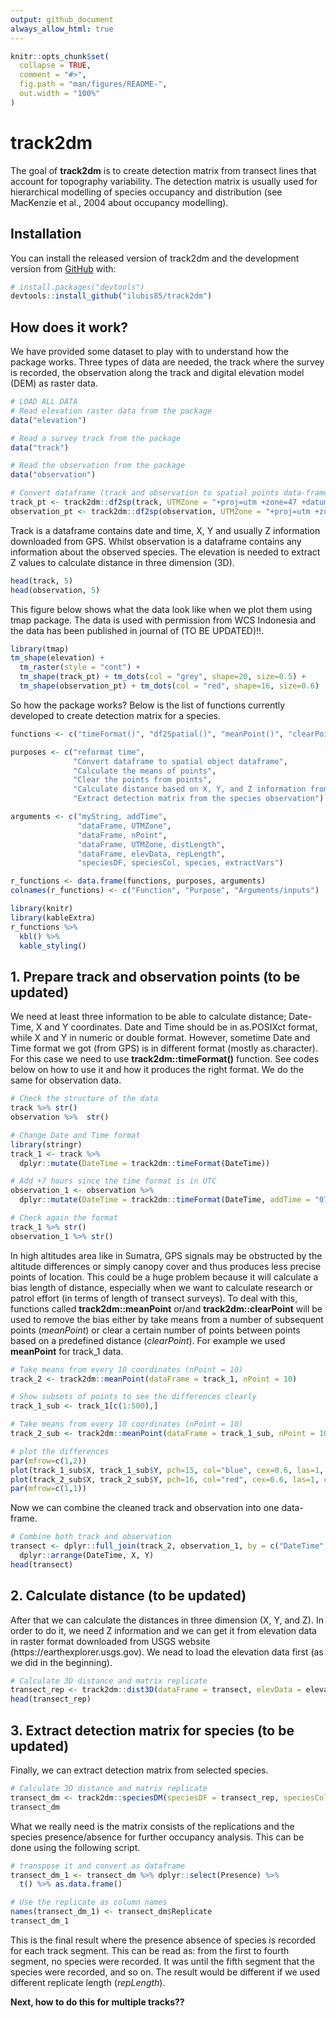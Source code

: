 ```yaml
---
output: github_document
always_allow_html: true
---
```


<!-- README.md is generated from README.Rmd. Please edit that file -->

```r
knitr::opts_chunk$set(
  collapse = TRUE,
  comment = "#>",
  fig.path = "man/figures/README-",
  out.width = "100%"
)
```

# track2dm

<!-- badges: start -->
<!-- badges: end -->

The goal of **track2dm** is to create detection matrix from transect lines that account for topography variability. The detection matrix is usually used for hierarchical modelling of species occupancy and distribution (see MacKenzie et al., 2004 about occupancy modelling).

## Installation

You can install the released version of track2dm and the development version from [GitHub](https://github.com/) with:

``` r
# install.packages("devtools")
devtools::install_github("ilubis85/track2dm")
```
## How does it work?

We have provided some dataset to play with to understand how the package works. Three types of data are needed, the track where the survey is recorded, the observation along the track and digital elevation model (DEM) as raster data.

```r
# LOAD ALL DATA
# Read elevation raster data from the package
data("elevation")

# Read a survey track from the package
data("track")

# Read the observation from the package
data("observation")

# Convert dataframe (track and observation to spatial points data-frame)
track_pt <- track2dm::df2sp(track, UTMZone = "+proj=utm +zone=47 +datum=WGS84 +units=m +no_defs")
observation_pt <- track2dm::df2sp(observation, UTMZone = "+proj=utm +zone=47 +datum=WGS84 +units=m +no_defs")

```

Track is a dataframe contains date and time, X, Y and usually Z information downloaded from GPS. Whilst observation is a dataframe contains any information about the observed species. The elevation is needed to extract Z values to calculate distance in three dimension (3D).

```r
head(track, 5)
head(observation, 5)
```

This figure below shows what the data look like when we plot them using tmap package. The data is used with permission from WCS Indonesia and the data has been published in journal of (TO BE UPDATED)!!.

```r
library(tmap)
tm_shape(elevation) +
  tm_raster(style = "cont") +
  tm_shape(track_pt) + tm_dots(col = "grey", shape=20, size=0.5) +
  tm_shape(observation_pt) + tm_dots(col = "red", shape=16, size=0.6)
```

So how the package works? Below is the list of functions currently developed to create detection matrix for a species. 

```r
functions <- c("timeFormat()", "df2Spatial()", "meanPoint()", "clearPoint()","dist3D()", "speciesDM()")

purposes <- c("reformat time",
              "Convert dataframe to spatial object dataframe",
              "Calculate the means of points",
              "Clear the points from points",
              "Calculate distance based on X, Y, and Z information from a dataframe",
              "Extract detection matrix from the species observation")

arguments <- c("myString, addTime", 
               "dataFrame, UTMZone", 
               "dataFrame, nPoint", 
               "dataFrame, UTMZone, distLength", 
               "dataFrame, elevData, repLength",
               "speciesDF, speciesCol, species, extractVars")

r_functions <- data.frame(functions, purposes, arguments)
colnames(r_functions) <- c("Function", "Purpose", "Arguments/inputs")
```

```r
library(knitr)
library(kableExtra)
r_functions %>% 
  kbl() %>% 
  kable_styling()
```
## 1. Prepare track and observation points (to be updated)
We need at least three information to be able to calculate distance; Date-Time, X and Y coordinates. Date and Time should be in as.POSIXct format, while X and Y in numeric or double format. However, sometime Date and Time format we got (from GPS) is in different format (mostly as.character). For this case we need to use **track2dm::timeFormat()** function. See codes below on how to use it and how it produces the right format. We do the same for observation data.
```r
# Check the structure of the data
track %>% str()
observation %>%  str()

# Change Date and Time format 
library(stringr)
track_1 <- track %>% 
  dplyr::mutate(DateTime = track2dm::timeFormat(DateTime))

# Add +7 hours since the time format is in UTC
observation_1 <- observation %>%
  dplyr::mutate(DateTime = track2dm::timeFormat(DateTime, addTime = "07"))

# Check again the format
track_1 %>% str()
observation_1 %>% str()

```
In high altitudes area like in Sumatra, GPS signals may be obstructed by the altitude differences or simply canopy cover and thus produces less precise points of location. This could be a huge problem because it will calculate a bias length of distance, especially when we want to calculate research or patrol effort (in terms of length of transect surveys). To deal with this, functions called **track2dm::meanPoint** or/and **track2dm::clearPoint** will be used to remove the bias either by take means from a number of subsequent points (*meanPoint*) or clear a certain number of points between points based on a predefined distance (*clearPoint*). For example we used **meanPoint** for track_1 data.

```r
# Take means from every 10 coordinates (nPoint = 10)
track_2 <- track2dm::meanPoint(dataFrame = track_1, nPoint = 10)

```

```r
# Show subsets of points to see the differences clearly
track_1_sub <- track_1[c(1:500),]

# Take means from every 10 coordinates (nPoint = 10)
track_2_sub <- track2dm::meanPoint(dataFrame = track_1_sub, nPoint = 10)

# plot the differences
par(mfrow=c(1,2))
plot(track_1_sub$X, track_1_sub$Y, pch=15, col="blue", cex=0.6, las=1, cex.axis=0.5)
plot(track_2_sub$X, track_2_sub$Y, pch=16, col="red", cex=0.6, las=1, cex.axis=0.5)
par(mfrow=c(1,1))

```

Now we can combine the cleaned track and observation into one data-frame.

```r
# Combine both track and observation
transect <- dplyr::full_join(track_2, observation_1, by = c("DateTime", "X", "Y")) %>%
  dplyr::arrange(DateTime, X, Y)
head(transect)

```
## 2. Calculate distance (to be updated)
After that we can calculate the distances in three dimension (X, Y, and Z). In order to do it, we need Z information and we can get it from elevation data in raster format downloaded from USGS website (https://earthexplorer.usgs.gov). We nead to load the elevation data first (as we did in the beginning).

```r
# Calculate 3D distance and matrix replicate
transect_rep <- track2dm::dist3D(dataFrame = transect, elevData = elevation,  repLength = 1000)
head(transect_rep)
```

## 3. Extract detection matrix for species (to be updated)
Finally, we can extract detection matrix from selected species.

```r
# Calculate 3D distance and matrix replicate
transect_dm <- track2dm::speciesDM(speciesDF = transect_rep, speciesCol = "Observation", species = "animal signs", extractVars = c("Age", "Type"))
transect_dm

```
What we really need is the matrix consists of the replications and the species presence/absence for further occupancy analysis. This can be done using the following script.

```r
# transpose it and convert as dataframe 
transect_dm_1 <- transect_dm %>% dplyr::select(Presence) %>% 
  t() %>% as.data.frame()

# Use the replicate as column names
names(transect_dm_1) <- transect_dm$Replicate
transect_dm_1
```
This is the final result where the presence absence of species is recorded for each track segment. This can be read as: from the first to fourth segment, no species were recorded. It was until the fifth segment that the species were recorded, and so on. The result would be different if we used different replicate length (*repLength*).


**Next, how to do this for multiple tracks??**
